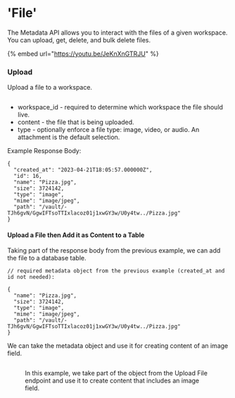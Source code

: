 # 'File'

The Metadata API allows you to interact with the files of a given workspace. You can upload, get, delete, and bulk delete files.

{% embed url="https://youtu.be/JeKnXnGTRJU" %}

### Upload

Upload a file to a workspace.

<figure><img src="../..//assets/CleanShot 2023-04-21 at 11.04.25.png" alt="" /><figcaption></figcaption></figure>

* workspace\_id - required to determine which workspace the file should live.
* content - the file that is being uploaded.
* type - optionally enforce a file type: image, video, or audio. An attachment is the default selection.

Example Response Body:

```
{
  "created_at": "2023-04-21T18:05:57.000000Z",
  "id": 16,
  "name": "Pizza.jpg",
  "size": 3724142,
  "type": "image",
  "mime": "image/jpeg",
  "path": "/vault/-TJh6gvN/GgwIFTsoTTIxlacoz01j1xwGY3w/U0y4tw../Pizza.jpg"
}
```

#### Upload a File then Add it as Content to a Table

Taking part of the response body from the previous example, we can add the file to a database table.

```
// required metadata object from the previous example (created_at and id not needed):

{
  "name": "Pizza.jpg",
  "size": 3724142,
  "type": "image",
  "mime": "image/jpeg",
  "path": "/vault/-TJh6gvN/GgwIFTsoTTIxlacoz01j1xwGY3w/U0y4tw../Pizza.jpg"
}
```

We can take the metadata object and use it for creating content of an image field.

<figure><img src="../..//assets/CleanShot 2023-04-21 at 11.12.59.png" alt="" /><figcaption><p>In this example, we take part of the object from the Upload File endpoint and use it to create content that includes an image field.</p></figcaption></figure>
